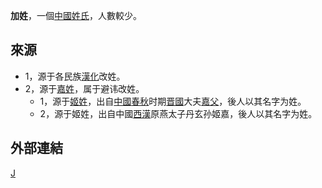 '''加姓'''，一個[[中國姓氏|中國姓氏]]，人數較少。

==來源==
*1，源于各民族[[漢化|漢化]]改姓。
*2，源于[[嘉姓|嘉姓]]，属于避讳改姓。
**1，源于[[姬姓|姬姓]]，出自[[中國|中國]][[春秋时期|春秋]]时期[[晋國|晋國]]大夫[[嘉父|嘉父]]，後人以其名字为姓。
**2，源于姬姓，出自中國[[西漢|西漢]]原燕太子丹玄孙姬嘉，後人以其名字为姓。

==外部連結==
{{Wikisource further reading}}
[[Category:漢姓|J]]
